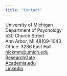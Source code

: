 ```yaml
---
title: "Contact"
---
```


University of Michigan  
Department of Psychology  
530 Church Street  
Ann Arbor, MI 48109-1043  
Office: 3236 East Hall  
[nickmm@umich.edu](nickmm@umich.edu)  
[ResearchGate]()  
[Academia.edu]()  
[LinkedIn]()  
